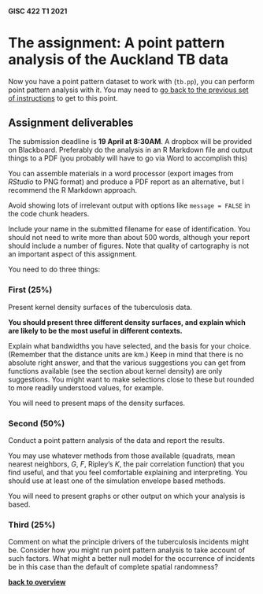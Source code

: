 #### GISC 422 T1 2021
# **The assignment: A point pattern analysis of the Auckland TB data**
Now you have a point pattern dataset to work with (`tb.pp`), you can perform point pattern analysis with it. You may need to [go back to the previous set of instructions](02-ppa-with-real-data.md) to get to this point.

## Assignment deliverables

The submission deadline is **19 April at 8:30AM**. A dropbox will be provided on Blackboard. Preferably do the analysis in an R Markdown file and output things to a PDF (you probably will have to go via Word to accomplish this)

You can assemble materials in a word processor (export images from *RStudio* to PNG format) and produce a PDF report as an alternative, but I recommend the R Markdown approach.

Avoid showing lots of irrelevant output with options like `message = FALSE` in the code chunk headers.

Include your name in the submitted filename for ease of identification. You should not need to write more than about 500 words, although your report should include a number of figures. Note that quality of cartography is not an important aspect of this assignment.

You need to do three things:

### First (25%)

Present kernel density surfaces of the tuberculosis data.

**You should present three different density surfaces, and explain which are likely to be the most useful in different contexts.**

Explain what bandwidths you have selected, and the basis for your choice. (Remember that the distance units are km.) Keep in mind that there is no absolute right answer, and that the various suggestions you can get from functions available (see the section about kernel density) are only suggestions. You might want to make selections close to these but rounded to more readily understood values, for example.

You will need to present maps of the density surfaces.

### Second (50%)

Conduct a point pattern analysis of the data and report the results.

You may use whatever methods from those available (quadrats, mean nearest neighbors, *G*, *F*, Ripley's *K*, the pair correlation function) that you find useful, and that you feel comfortable explaining and interpreting. You should use at least one of the simulation envelope based methods.

You will need to present graphs or other output on which your analysis is based.

### Third (25%)

Comment on what the principle drivers of the tuberculosis incidents might be. Consider how you might run point pattern analysis to take account of such factors. What might a better null model for the occurrence of incidents be in this case than the default of complete spatial randomness?

[**back to overview**](README.md)
